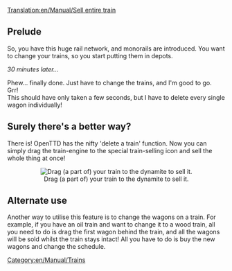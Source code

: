 [[Translation:en/Manual/Sell entire train]]
== Prelude ==

So, you have this huge rail network, and monorails are introduced. You want to change your trains, so you start putting them in depots.

''30 minutes later...''

Phew... finally done.  Just have to change the trains, and I'm good to go.<br />
Grr!<br />
This should have only taken a few seconds, but I have to delete every single wagon individually!

== Surely there's a better way? ==
There is!  OpenTTD has the nifty 'delete a train' function.  Now you can simply drag the train-engine to the special train-selling icon and sell the whole thing at once!

<center>[[File:en/Selltrain.png|center|frame|Drag (a part of) your train to the dynamite to sell it.]]</center>


== Alternate use ==
Another way to utilise this feature is to change the wagons on a train.  For example, if you have an oil train and want to change it to a wood train, all you need to do is drag the first wagon behind the train, and all the wagons will be sold whilst the train stays intact!  All you have to do is buy the new wagons and change the schedule.

[[Category:en/Manual/Trains]]